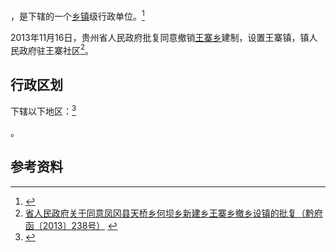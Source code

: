 {{中国乡级行政区|52/03/27/202/000}}

'''{{PAGENAMEBASE}}'''，是{{PRC admin/fullname|52/03/27/202/000|3}}下辖的一个[[乡镇|乡镇]]级行政单位。<ref>{{PRC admin/ref sgc|{{PRC admin/parent|52/03/27/202/000}}}}</ref>

2013年11月16日，贵州省人民政府批复同意撤销[[王寨乡|王寨乡]]建制，设置王寨镇，镇人民政府驻王寨社区<ref>[http://www.gzgov.gov.cn/xxgk/zfxxgkpt/szfxxgkml/ztfl/mzfpjz/201701/t20170106_684578.html 省人民政府关于同意凤冈县天桥乡何坝乡新建乡王寨乡撤乡设镇的批复（黔府函〔2013〕238号）] {{webarchive|url=https://web.archive.org/web/20170902180228/http://www.gzgov.gov.cn/xxgk/zfxxgkpt/szfxxgkml/ztfl/mzfpjz/201701/t20170106_684578.html |date=2017-09-02 }}</ref>。

== 行政区划 ==

{{PAGENAMEBASE}}下辖以下地区：<ref>{{PRC admin/ref sgc|52/03/27/202/000}}</ref>

{{PRC admin/children|52/03/27/202/000}}。

== 参考资料 ==

{{reflist}}

{{行政区划小作品}}
{{PRC admin/navcat|52/03/27/202/000}}